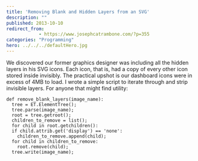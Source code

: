 ```yaml
---
title: 'Removing Blank and Hidden Layers from an SVG'
description: ""
published: 2013-10-10
redirect_from: 
            - https://www.josephcatrambone.com/?p=355
categories: "Programming"
hero: ../../../defaultHero.jpg
---
```

We discovered our former graphics designer was including all the hidden layers in his SVG icons. Each icon, that is, had a copy of every other icon stored inside invisibly. The practical upshot is our dashboard icons were in excess of 4MB to load. I wrote a simple script to iterate through and strip invisible layers. For anyone that might find utility:

```
def remove_blank_layers(image_name):
  tree = ET.ElementTree();
  tree.parse(image_name);
  root = tree.getroot();
  children_to_remove = list();
  for child in root.getchildren():
  if child.attrib.get('display') == 'none':
    children_to_remove.append(child);
  for child in children_to_remove:
    root.remove(child);
  tree.write(image_name);
```
